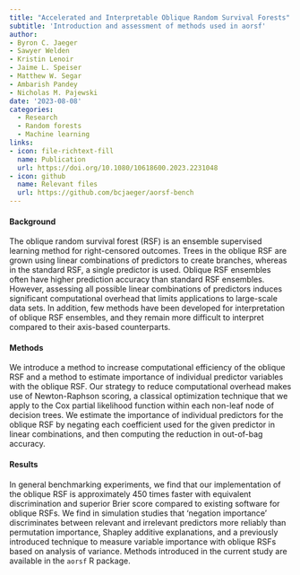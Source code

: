 ```yaml
---
title: "Accelerated and Interpretable Oblique Random Survival Forests"
subtitle: 'Introduction and assessment of methods used in aorsf'
author: 
- Byron C. Jaeger
- Sawyer Welden
- Kristin Lenoir
- Jaime L. Speiser
- Matthew W. Segar
- Ambarish Pandey 
- Nicholas M. Pajewski
date: '2023-08-08'
categories:
  - Research 
  - Random forests
  - Machine learning
links:
- icon: file-richtext-fill
  name: Publication
  url: https://doi.org/10.1080/10618600.2023.2231048
- icon: github
  name: Relevant files
  url: https://github.com/bcjaeger/aorsf-bench
---
```


#### Background

The oblique random survival forest (RSF) is an ensemble supervised learning method for right-censored outcomes. Trees in the oblique RSF are grown using linear combinations of predictors to create branches, whereas in the standard RSF, a single predictor is used. Oblique RSF ensembles often have higher prediction accuracy than standard RSF ensembles. However, assessing all possible linear combinations of predictors induces significant computational overhead that limits applications to large-scale data sets. In addition, few methods have been developed for interpretation of oblique RSF ensembles, and they remain more difficult to interpret compared to their axis-based counterparts.

#### Methods

We introduce a method to increase computational efficiency of the oblique RSF and a method to estimate importance of individual predictor variables with the oblique RSF. Our strategy to reduce computational overhead makes use of Newton-Raphson scoring, a classical optimization technique that we apply to the Cox partial likelihood function within each non-leaf node of decision trees. We estimate the importance of individual predictors for the oblique RSF by negating each coefficient used for the given predictor in linear combinations, and then computing the reduction in out-of-bag accuracy.

#### Results

In general benchmarking experiments, we find that our implementation of the oblique RSF is approximately 450 times faster with equivalent discrimination and superior Brier score compared to existing software for oblique RSFs. We find in simulation studies that 'negation importance' discriminates between relevant and irrelevant predictors more reliably than permutation importance, Shapley additive explanations, and a previously introduced technique to measure variable importance with oblique RSFs based on analysis of variance. Methods introduced in the current study are available in the `aorsf` R package.
